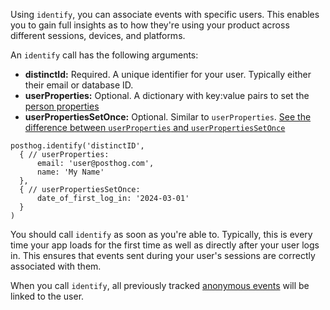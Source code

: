 Using `identify`, you can associate events with specific users. This enables you to gain full insights as to how they're using your product across different sessions, devices, and platforms.

An `identify` call has the following arguments:

- **distinctId:** Required. A unique identifier for your user. Typically either their email or database ID.
- **userProperties:** Optional. A dictionary with key:value pairs to set the [person properties](/docs/product-analytics/person-properties)
- **userPropertiesSetOnce:** Optional. Similar to `userProperties`. [See the difference between `userProperties` and `userPropertiesSetOnce`](/docs/product-analytics/person-properties#what-is-the-difference-between-set-and-set_once)
  
```react-native
posthog.identify('distinctID', 
  { // userProperties:
      email: 'user@posthog.com',
      name: 'My Name'
  },
  { // userPropertiesSetOnce:
      date_of_first_log_in: '2024-03-01'
  }
)
```

You should call `identify` as soon as you're able to. Typically, this is every time your app loads for the first time as well as directly after your user logs in. This ensures that events sent during your user's sessions are correctly associated with them.

When you call `identify`, all previously tracked [anonymous events](/docs/data/anonymous-vs-identified-events) will be linked to the user.
